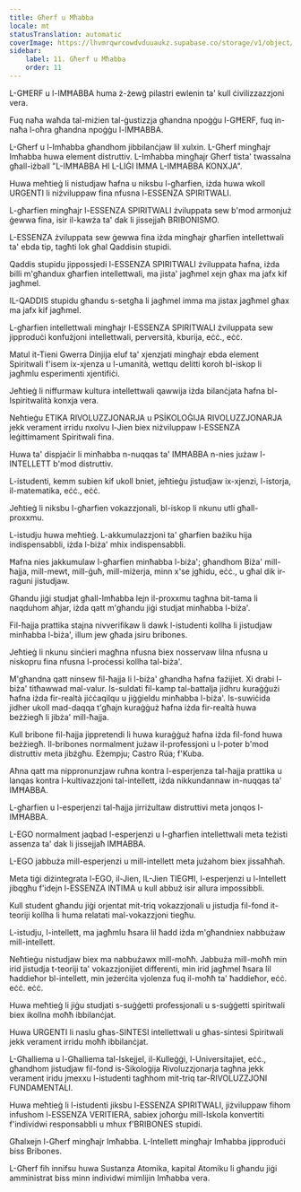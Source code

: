 ```yaml
---
title: Għerf u Mħabba
locale: mt
statusTranslation: automatic
coverImage: https://lhvmrqwrcowdvduuaukz.supabase.co/storage/v1/object/public/strapi-uploads/small_cover-educacion-fundamental.webp-2d51a7828a2b1309555be27f7e2a61a0.webp
sidebar:
    label: 11. Għerf u Mħabba
    order: 11
---
```

L-GĦERF u l-IMĦABBA huma ż-żewġ pilastri ewlenin ta' kull ċivilizzazzjoni vera.

Fuq naħa waħda tal-miżien tal-ġustizzja għandna npoġġu l-GĦERF, fuq in-naħa l-oħra għandna npoġġu l-IMĦABBA.

L-Għerf u l-Imħabba għandhom jibbilanċjaw lil xulxin. L-Għerf mingħajr Imħabba huwa element distruttiv. L-Imħabba mingħajr Għerf tista' twassalna għall-iżball "L-IMĦABBA HI L-LIĠI IMMA L-IMĦABBA KONXJA".

Huwa meħtieġ li nistudjaw ħafna u niksbu l-għarfien, iżda huwa wkoll URGENTI li niżviluppaw fina nfusna l-ESSENZA SPIRITWALI.

L-għarfien mingħajr l-ESSENZA SPIRITWALI żviluppata sew b'mod armonjuż ġewwa fina, isir il-kawża ta' dak li jissejjaħ BRIBONISMO.

L-ESSENZA żviluppata sew ġewwa fina iżda mingħajr għarfien intellettwali ta' ebda tip, tagħti lok għal Qaddisin stupidi.

Qaddis stupidu jippossjedi l-ESSENZA SPIRITWALI żviluppata ħafna, iżda billi m'għandux għarfien intellettwali, ma jista' jagħmel xejn għax ma jafx kif jagħmel.

IL-QADDIS stupidu għandu s-setgħa li jagħmel imma ma jistax jagħmel għax ma jafx kif jagħmel.

L-għarfien intellettwali mingħajr l-ESSENZA SPIRITWALI żviluppata sew jipproduċi konfużjoni intellettwali, perversità, kburija, eċċ., eċċ.

Matul it-Tieni Gwerra Dinjija eluf ta' xjenzjati mingħajr ebda element Spiritwali f'isem ix-xjenza u l-umanità, wettqu delitti koroh bl-iskop li jagħmlu esperimenti xjentifiċi.

Jeħtieġ li niffurmaw kultura intellettwali qawwija iżda bilanċjata ħafna bl-Ispiritwalità konxja vera.

Neħtieġu ETIKA RIVOLUZZJONARJA u PSİKOLOĠIJA RIVOLUZZJONARJA jekk verament irridu nxolvu l-Jien biex niżviluppaw l-ESSENZA leġittimament Spiritwali fina.

Huwa ta' dispjaċir li minħabba n-nuqqas ta' IMĦABBA n-nies jużaw l-INTELLETT b'mod distruttiv.

L-istudenti, kemm subien kif ukoll bniet, jeħtieġu jistudjaw ix-xjenzi, l-istorja, il-matematika, eċċ., eċċ.

Jeħtieġ li niksbu l-għarfien vokazzjonali, bl-iskop li nkunu utli għall-proxxmu.

L-istudju huwa meħtieġ. L-akkumulazzjoni ta' għarfien bażiku hija indispensabbli, iżda l-biża' mhix indispensabbli.

Ħafna nies jakkumulaw l-għarfien minħabba l-biża'; għandhom Biża' mill-ħajja, mill-mewt, mill-ġuħ, mill-miżerja, minn x'se jgħidu, eċċ., u għal dik ir-raġuni jistudjaw.

Għandu jiġi studjat għall-Imħabba lejn il-proxxmu tagħna bit-tama li naqduhom aħjar, iżda qatt m'għandu jiġi studjat minħabba l-biża'.

Fil-ħajja prattika stajna nivverifikaw li dawk l-istudenti kollha li jistudjaw minħabba l-biża', illum jew għada jsiru bribones.

Jeħtieġ li nkunu sinċieri magħna nfusna biex nosservaw lilna nfusna u niskopru fina nfusna l-proċessi kollha tal-biża'.

M'għandna qatt ninsew fil-ħajja li l-biża' għandha ħafna fażijiet. Xi drabi l-biża' titħawwad mal-valur. Is-suldati fil-kamp tal-battalja jidhru kuraġġużi ħafna iżda fir-realtà jiċċaqilqu u jiġġieldu minħabba l-biża'. Is-suwiċida jidher ukoll mad-daqqa t'għajn kuraġġuż ħafna iżda fir-realtà huwa beżżiegħ li jibża' mill-ħajja.

Kull bribone fil-ħajja jippretendi li huwa kuraġġuż ħafna iżda fil-fond huwa beżżiegħ. Il-bribones normalment jużaw il-professjoni u l-poter b'mod distruttiv meta jibżgħu. Eżempju; Castro Rúa; f'Kuba.

Aħna qatt ma nippronunzjaw ruħna kontra l-esperjenza tal-ħajja prattika u lanqas kontra l-kultivazzjoni tal-intellett, iżda nikkundannaw in-nuqqas ta' IMĦABBA.

L-għarfien u l-esperjenzi tal-ħajja jirriżultaw distruttivi meta jonqos l-IMĦABBA.

L-EGO normalment jaqbad l-esperjenzi u l-għarfien intellettwali meta teżisti assenza ta' dak li jissejjaħ IMĦABBA.

L-EGO jabbuża mill-esperjenzi u mill-intellett meta jużahom biex jissaħħaħ.

Meta tiġi diżintegrata l-EGO, il-Jien, IL-Jien TIEGĦI, l-esperjenzi u l-Intellett jibqgħu f'idejn l-ESSENZA INTIMA u kull abbuż isir allura impossibbli.

Kull student għandu jiġi orjentat mit-triq vokazzjonali u jistudja fil-fond it-teoriji kollha li huma relatati mal-vokazzjoni tiegħu.

L-istudju, l-intellett, ma jagħmlu ħsara lil ħadd iżda m'għandniex nabbużaw mill-intellett.

Neħtieġu nistudjaw biex ma nabbużawx mill-moħħ. Jabbuża mill-moħħ min irid jistudja t-teoriji ta' vokazzjonijiet differenti, min irid jagħmel ħsara lil ħaddieħor bl-intellett, min jeżerċita vjolenza fuq il-moħħ ta' ħaddieħor, eċċ. eċċ. eċċ.

Huwa meħtieġ li jiġu studjati s-suġġetti professjonali u s-suġġetti spiritwali biex ikollna moħħ ibbilanċjat.

Huwa URGENTI li naslu għas-SINTESI intellettwali u għas-sintesi Spiritwali jekk verament irridu moħħ ibbilanċjat.

L-Għalliema u l-Għalliema tal-Iskejjel, il-Kulleġġi, l-Universitajiet, eċċ., għandhom jistudjaw fil-fond is-Sikoloġija Rivoluzzjonarja tagħna jekk verament iridu jmexxu l-istudenti tagħhom mit-triq tar-RIVOLUZZJONI FUNDAMENTALI.

Huwa meħtieġ li l-istudenti jiksbu l-ESSENZA SPIRITWALI, jiżviluppaw fihom infushom l-ESSENZA VERITIERA, sabiex joħorġu mill-Iskola konvertiti f'individwi responsabbli u mhux f'BRIBONES stupidi.

Għalxejn l-Għerf mingħajr Imħabba. L-Intellett mingħajr Imħabba jipproduċi biss Bribones.

L-Għerf fih innifsu huwa Sustanza Atomika, kapital Atomiku li għandu jiġi amministrat biss minn individwi mimlijin Imħabba vera.

